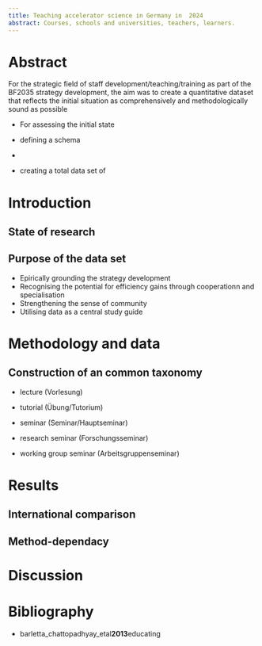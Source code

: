 ```yaml
---
title: Teaching accelerator science in Germany in  2024
abstract: Courses, schools and universities, teachers, learners.
---
```


# Abstract

For the strategic field of staff development/teaching/training as part of the BF2035 strategy development, the aim was to create a quantitative dataset that reflects the initial situation as comprehensively and methodologically sound as possible

- For assessing the initial state

- defining a schema
-
- creating a total data set of

# Introduction

## State of research

## Purpose of the data set

- Epirically grounding the strategy development
- Recognising the potential for efficiency gains through cooperationn and specialisation
- Strengthening the sense of community
- Utilising data as a central study guide

# Methodology and data

## Construction of an common taxonomy

- lecture (Vorlesung)
- tutorial (Übung/Tutorium)
- seminar (Seminar/Hauptseminar)

- research seminar (Forschungsseminar)
- working group seminar (Arbeitsgruppenseminar)

# Results

## International comparison

## Method-dependacy

# Discussion

# Bibliography

- barletta_chattopadhyay_etal**2013**educating

